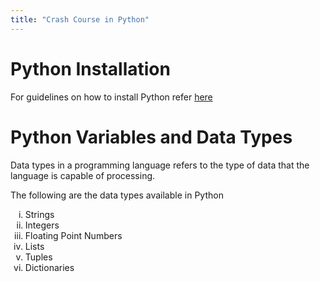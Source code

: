 ```yaml
---
title: "Crash Course in Python"
---
```


# Python Installation

For guidelines on how to install Python refer [here](/resources/datavizpython.qmd)


# Python Variables and Data Types

Data types in a programming language refers to the type of data that the language is capable of processing.

The following are the data types available in Python

i. Strings
ii. Integers
iii. Floating Point Numbers
iv. Lists
v. Tuples
vi. Dictionaries

